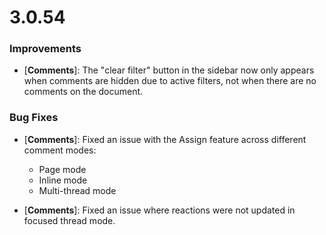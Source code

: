 # 3.0.54

### Improvements

- [**Comments**]: The "clear filter" button in the sidebar now only appears when comments are hidden due to active filters, not when there are no comments on the document.


### Bug Fixes

- [**Comments**]: Fixed an issue with the Assign feature across different comment modes:
  - Page mode
  - Inline mode 
  - Multi-thread mode

- [**Comments**]: Fixed an issue where reactions were not updated in focused thread mode.